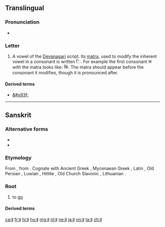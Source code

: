 {{Devanagari character info|hex=0907|name=DEVANAGARI LETTER I|image=[[File:Deva-i.png|100px]]}}
{{also|ड|ड़|ङ}}
==Translingual==

===Pronunciation===
* {{IPA|/i/|/ɪ/|lang=mul}} {{qualifier|may vary by language}}

===Letter===
{{mul-Deva|i}}

# A vowel of the [[Devanagari]] script.  Its [[matra]], used to modify the inherent vowel in a consonant is written &#x093F;.  For example the first consonant क with the matra looks like: कि.  The matra should appear before the consonant it modifies, though it is pronounced after.

====Derived terms====
* [[&#x93f;]]

----

==Sanskrit==

===Alternative forms===
* {{l|sa|अय्}}
* {{l|sa|ई}}

===Etymology===
From {{etyl|iir-pro|sa}} {{m|iir-pro|*Hai-|*Hi-}}, from {{etyl|ine-pro|sa}} {{m|ine-pro|*h₁ey-|*h₁i-}}. Cognate with Ancient Greek {{m|grc|εἶμι||I go}}, Mycenaean Greek {{m|gmy|𐀂𐀍𐀳}}, Latin {{term|eo|lang=la||I go}}, Old Persian {{term|sc=Xpeo|tr=aitiy|𐎠𐎡𐎫𐎡𐎹||goes|lang=peo}}, Luwian {{term|sc=Xsux|𒄿𒄿|tr=iti||goes|lang=xlu}}, Hittite {{term|sc=Xsux|tr=iyatta|𒄿𒄿𒀀𒋫𒋫||goes|lang=hit}}, Old Church Slavonic {{m|cu|ити}}, Lithuanian {{term|eiti|lang=lt}}.

===Root===
{{head|sa|root}}

# to [[go]]

====Derived terms====
{{der3
|{{l|sa|अर्थेत्||active, hasty|tr=arthét}}
|{{l|sa|अय||going|tr=áya}}
|{{l|sa|अयन||road, path|tr=áyana}}
|{{l|sa|आय||arrival, approach|tr=āyá}}
|{{l|sa|आयन||coming, approaching|tr=ā́yana}}
|{{l|sa|आयिन्||coming or hastening near|tr=āyín}}
|{{l|sa|आयु||living, movable|tr=āyú}}
|{{l|sa|इत||gone|tr=itá}}
|{{l|sa|इत्य||to be gone to}}
|{{l|sa|इत्या||going, stepping|tr=ityā́}}
|{{l|sa|इत्वन्||going}}
|{{l|sa|इत्वर||going, walking}}
|{{l|sa|एति||he goes|tr=éti}}
|{{l|sa|एतृ||goer, approacher|tr=etṛ́}}
|{{l|sa|एम||course, way|tr=éma}}
|{{l|sa|एमन्||course, way|tr=éman}}
|{{l|sa|एव||going, moving, speedy, quick|tr=éva}}
}}

[[ca:इ]]
[[fr:इ]]
[[hi:इ]]
[[hu:इ]]
[[mg:इ]]
[[nl:इ]]
[[ne:इ]]
[[ja:इ]]
[[nn:इ]]
[[ta:इ]]
[[zh:इ]]